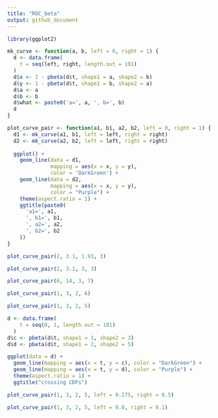 ```yaml
---
title: "ROC_beta"
output: github_document
---
```


```r
library(ggplot2)
```

```r
mk_curve <- function(a, b, left = 0, right = 1) {
  d <- data.frame(
    t = seq(left, right, length.out = 101)
  )
  d$x <- 1 - pbeta(d$t, shape1 = a, shape2 = b)
  d$y <- 1 - pbeta(d$t, shape1 = b, shape2 = a)
  d$a <- a
  d$b <- b
  d$what <- paste0('a=', a, ', b=', b)
  d
}

plot_curve_pair <- function(a1, b1, a2, b2, left = 0, right = 1) {
  d1 <- mk_curve(a1, b1, left = left, right = right)
  d2 <- mk_curve(a2, b2, left = left, right = right)
  
  ggplot() + 
    geom_line(data = d1,
              mapping = aes(x = x, y = y),
              color = 'DarkGreen') +
    geom_line(data = d2,
              mapping = aes(x = x, y = y),
              color = "Purple") + 
    theme(aspect.ratio = 1) +
    ggtitle(paste0(
      'a1=', a1,
      ', b1=', b1,
      ', a2=', a2,
      ', b2=', b2
    ))
}

plot_curve_pair(2, 3.1, 1.93, 3)

plot_curve_pair(2, 3.1, 3, 3)

plot_curve_pair(6, 14, 3, 7)

plot_curve_pair(1, 3, 2, 6)

plot_curve_pair(1, 3, 2, 5)
```


```r
d <- data.frame(
    t = seq(0, 1, length.out = 101)
  )
d$c <- pbeta(d$t, shape1 = 1, shape2 = 3)
d$d <- pbeta(d$t, shape1 = 2, shape2 = 5)

ggplot(data = d) +
  geom_line(mapping = aes(x = t, y = c), color = "DarkGreen") +
  geom_line(mapping = aes(x = t, y = d), color = "Purple") +
  theme(aspect.ratio = 1) +
  ggtitle("crossing CDFs")
```

```r
plot_curve_pair(1, 3, 2, 5, left = 0.275, right = 0.5)
```


```r
plot_curve_pair(1, 3, 2, 5, left = 0.0, right = 0.1)
```


